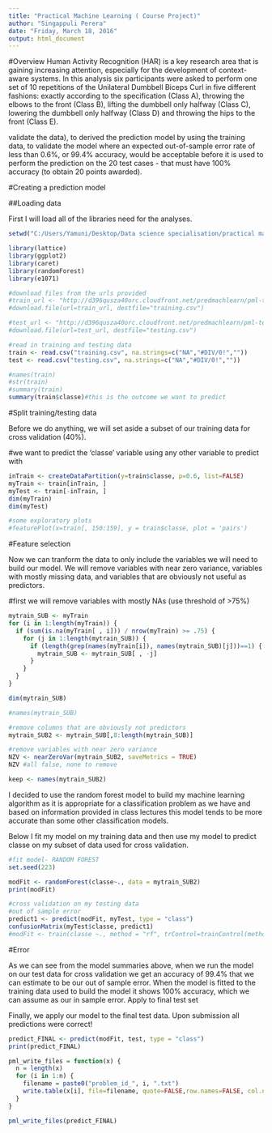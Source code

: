 ---
title: "Practical Machine Learning ( Course Project)"
author: "Singappuli Perera"
date: "Friday, March 18, 2016"
output: html_document
---


#Overview
Human Activity Recognition (HAR) is a key research area that is gaining increasing attention, especially for the development of context-aware systems. In this analysis six participants were asked to perform one set of 10 repetitions of the Unilateral Dumbbell Biceps Curl in five different fashions: exactly according to the specification (Class A), throwing the elbows to the front (Class B), lifting the dumbbell only halfway (Class C), lowering the dumbbell only halfway (Class D) and throwing the hips to the front (Class E).

validate the data), to derived the prediction model by using the training data, to validate the model where an expected out-of-sample error rate of less than 0.6%, or 99.4% accuracy, would be acceptable before it is used to perform the prediction on the 20 test cases - that must have 100% accuracy (to obtain 20 points awarded).

#Creating a prediction model

##Loading data

First I will load all of the libraries need for the analyses.
```{r}
setwd("C:/Users/Yamuni/Desktop/Data science specialisation/practical machine learning")

library(lattice)
library(ggplot2)
library(caret)
library(randomForest)
library(e1071)

#download files from the urls provided
#train_url <- "http://d396qusza40orc.cloudfront.net/predmachlearn/pml-training.csv"
#download.file(url=train_url, destfile="training.csv")

#test_url <- "http://d396qusza40orc.cloudfront.net/predmachlearn/pml-testing.csv"
#download.file(url=test_url, destfile="testing.csv")

#read in training and testing data
train <- read.csv("training.csv", na.strings=c("NA","#DIV/0!",""))
test <- read.csv("testing.csv", na.strings=c("NA","#DIV/0!",""))

#names(train)
#str(train)
#summary(train)
summary(train$classe)#this is the outcome we want to predict

```


#Split training/testing data

Before we do anything, we will set aside a subset of our training data for cross validation (40%). 

#we want to predict the 'classe' variable using any other variable to predict with
```{r}
inTrain <- createDataPartition(y=train$classe, p=0.6, list=FALSE)
myTrain <- train[inTrain, ]
myTest <- train[-inTrain, ]
dim(myTrain)
dim(myTest)

#some exploratory plots
#featurePlot(x=train[, 150:159], y = train$classe, plot = 'pairs')
```

#Feature selection

Now we can tranform the data to only include the variables we will need to build our model. We will remove variables with near zero variance, variables with mostly missing data, and variables that are obviously not useful as predictors.

#first we will remove variables with mostly NAs (use threshold of >75%)

```{r}
mytrain_SUB <- myTrain
for (i in 1:length(myTrain)) {
  if (sum(is.na(myTrain[ , i])) / nrow(myTrain) >= .75) {
    for (j in 1:length(mytrain_SUB)) {
      if (length(grep(names(myTrain[i]), names(mytrain_SUB)[j]))==1) {
        mytrain_SUB <- mytrain_SUB[ , -j]
      }
    }
  }
}

dim(mytrain_SUB)

#names(mytrain_SUB)

#remove columns that are obviously not predictors
mytrain_SUB2 <- mytrain_SUB[,8:length(mytrain_SUB)]

#remove variables with near zero variance
NZV <- nearZeroVar(mytrain_SUB2, saveMetrics = TRUE)
NZV #all false, none to remove

keep <- names(mytrain_SUB2)

```


I decided to use the random forest model to build my machine learning algorithm as it is appropriate for a classification problem as we have and based on information provided in class lectures this model tends to be more accurate than some other classification models.

Below I fit my model on my training data and then use my model to predict classe on my subset of data used for cross validation.

```{r}
#fit model- RANDOM FOREST
set.seed(223)

modFit <- randomForest(classe~., data = mytrain_SUB2)
print(modFit)

#cross validation on my testing data
#out of sample error
predict1 <- predict(modFit, myTest, type = "class")
confusionMatrix(myTest$classe, predict1)
#modFit <- train(classe ~., method = "rf", trControl=trainControl(method = "cv", number = 4), data = mytrain_SUB)
```


#Error

As we can see from the model summaries above, when we run the model on our test data for cross validation we get an accuracy of 99.4% that we can estimate to be our out of sample error. When the model is fitted to the training data used to build the model it shows 100% accuracy, which we can assume as our in sample error.
Apply to final test set

Finally, we apply our model to the final test data. Upon submission all predictions were correct!
```{r}
predict_FINAL <- predict(modFit, test, type = "class")
print(predict_FINAL)

pml_write_files = function(x) {
  n = length(x)
  for (i in 1:n) {
    filename = paste0("problem_id_", i, ".txt")
    write.table(x[i], file=filename, quote=FALSE,row.names=FALSE, col.names=FALSE)
  }
}

pml_write_files(predict_FINAL)
```